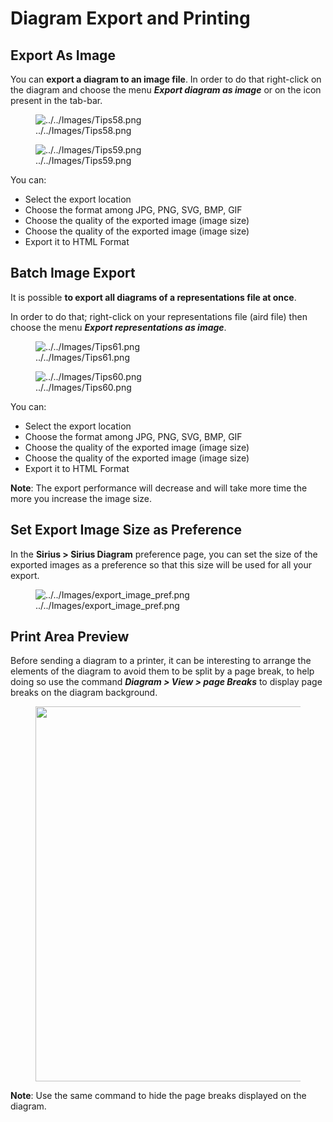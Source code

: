 =Diagram Export and Printing=
==Export As Image==

You can '''export a diagram to an image file'''. In order to do that right-click on the diagram and choose the menu '''''Export diagram as image''''' or on the icon present in the tab-bar.

[[Image:../../Images/Tips58.png]]

[[Image:../../Images/Tips59.png]]

You can:

* Select the export location
* Choose the format among JPG, PNG, SVG, BMP, GIF
* Choose the quality of the exported image (image size)
* Choose the quality of the exported image (image size)
* Export it to HTML Format

==Batch Image Export==

It is possible '''to export all diagrams of a representations file at once'''. 

In order to do that; right-click on your representations file (aird file) then choose the menu '''''Export representations as image'''''.

[[Image:../../Images/Tips61.png]]

[[Image:../../Images/Tips60.png]]

You can:

* Select the export location
* Choose the format among JPG, PNG, SVG, BMP, GIF
* Choose the quality of the exported image (image size)
* Choose the quality of the exported image (image size)
* Export it to HTML Format

'''Note''': The export performance will decrease and will take more time the more you increase the image size.

==Set Export Image Size as Preference==

In the '''Sirius > Sirius Diagram''' preference page, you can set the size of the exported images as a preference so that this size will be used for all your export.

[[Image:../../Images/export_image_pref.png]]

==Print Area Preview==

Before sending a diagram to a printer, it can be interesting to arrange the elements of the diagram to avoid them to be split by a page break, to help doing so use the command '''''Diagram > View > page Breaks''''' to display page breaks on the diagram background.

[[File:../../Images/Tips69.png|thumbnail|600px|]]

'''Note''': Use the same command to hide the page breaks displayed on the diagram.